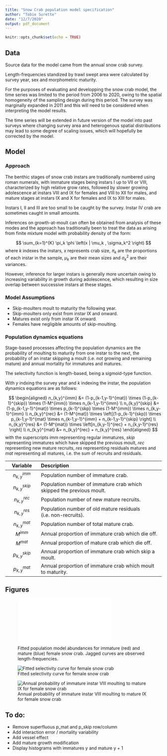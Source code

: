 ```yaml
---
title: "Snow Crab population model specification"
author: "Tobie Surette"
date: "12/7/2020"
output: pdf_document
---
```


```r
knitr::opts_chunk$set(echo = TRUE)
```
## Data 

Source data for the model came from the annual snow crab survey.

Length-frequencies standized by trawl swept area were calculated by survey year, sex and morphometric maturity.

For the purposes of evaluating and developping the snow crab model, the time series was limited to the period from  2006 to 2020, owing to the spatial homogeneity of the sampling design during this period. The survey was marginally expanded in 2011 and this will need to be considered when interpreting the model results.

The time series will be extended in future version of the model into past surveys where changing survey area and heterogenous spatial distributions may lead to some degree of scaling issues, which will hopefully be corrected by the model.

## Model

### Approach

The benthic stages of snow crab instars are traditionally numbered using roman numerals, with immature stages 
being instars I up to VII or VIII, characterized by high relative grow rates, followed by slower growing adolescence at instars VIII and IX for females and VIII to XII for males, and mature stages at instars IX and X for females and IX to XIII for males.

Instars I, II and III are too small to be caught by the survey. 
Instar IV crab are sometimes caught in small amounts.

Inferences on growth-at-moult can often be obtained from analysis of these modes and the approach has traditionally been to treat the data as arising from finite mixture model with probability density of the form:

$$
   \sum_{k=1}^{K} \pi_k \phi \left(x | \mu_k , \sigma_k^2  \right)
$$
where $k$ indexes the instars, $x$ represents crab size, $\pi_k$ are the proportions of each instar in the sample, $\mu_k$ are their mean sizes and $\sigma_k^2$ are their variances.

However, inference for larger instars is generally more uncertain owing to increasing variability in growth during adolescence, which resulting in size overlap between successive instars at these stages.





### Model Assumptions

- Skip-moulters moult to maturity the following year.
- Skip-moulters only exist from instar IX and onward.
- Matures exist only from instar IX onward.
- Females have negligible amounts of skip-moulting.

### Population dynamics equations

Stage-based processes affecting the population dynamics are the probability of moulting to maturity from one instar to the next, the probability of an instar skipping a moult (i.e. not growing and remaining mature) and annual mortality for immatures and matures.

The selectivity function is length-based, being a sigmoid-type function.

With $y$ indxing the survey year and $k$ indexing the instar, the population dynamics equations are as follows:

$$
\begin{aligned}
   n_{k,y}^{imm}  &= (1-p_{k-1,y-1}^{mat}) \times (1-p_{k-1}^{skip}) \times (1-M^{imm}) \times n_{k-1,y-1}^{imm} \\
   n_{k,y}^{skip} &= (1-p_{k-1,y-1}^{mat}) \times p_{k-1}^{skp} \times (1-M^{imm}) \times n_{k,y-1}^{imm} \\
   n_{k,y}^{rec}  &= (1-M^{mat}) \times \left[(1-p_{k-1}^{skp}) \times p_{k-1,y-1}^{mat} \times n_{k-1,y-1}^{imm} + n_{k-1,y-1}^{skip} \right] \\  
   n_{k,y}^{res}  &= (1-M^{mat}) \times \left[n_{k,y-1}^{rec} + n_{k,y-1}^{res} \right] \\ 
   n_{k,y}^{mat}  &= n_{k,y}^{rec} + n_{k,y}^{res}
\end{aligned}
$$
with the superscripts $imm$ representing regular immatures, $skip$ representing immatures which have skipped the previous moult, $rec$ representing new mature recruits, $res$ representing residuals matures and $mat$ representing all matures, i.e. the sum of recruits and residuals. 


|     Variable      | Description                                                         |
|:-----------------:|:--------------------------------------------------------------------|
| $n_{k,y}^{imm}$   | Population number of immature crab.
| $n_{k,y}^{skip}$  | Population number of immature crab which skipped the previous moult.
| $n_{k,y}^{rec}$   | Population number of new mature recruits.
| $n_{k,y}^{res}$   | Population number of old mature residuals (i.e. non-recruits).
| $n_{k,y}^{mat}$   | Population number of total mature crab.
| $M^{imm}$         | Annual proportion of immature crab which die off.
| $M^{mat}$         | Annual proportion of mature crab which die off.
| $p_{k,y}^{skip}$  | Annual proportion of immature crab which skip a moult. 
| $p_{k,y}^{mat}$   | Annual proportion of immature crab which moult to maturity. 

\newpage

## Figures

![Fitted population model abundances for immature (red) and mature (blue) female snow crab. Jagged curves are observed length-frequencies.](female model and length-frequencies 2010-2020.pdf) 

![Fitted selectivity curve for female snow crab](female trawl selectivity.png) 

![Annual probability of immature instar VIII moulting to mature IX for female snow crab](female moultring probability VIII to IX.png) 




## To do: 
- Remove superfluous p_mat and p_skip row/column
- Add interaction error / mortality variability
- Add vessel effect
- Add mature growth modification   
- Display histograms with immatures y and mature y + 1 
      
